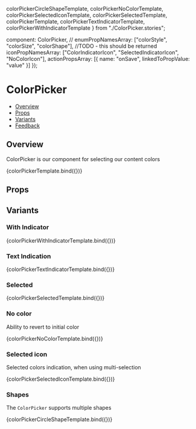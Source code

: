   colorPickerCircleShapeTemplate,
  colorPickerNoColorTemplate,
  colorPickerSelectedIconTemplate,
  colorPickerSelectedTemplate,
  colorPickerTemplate,
  colorPickerTextIndicatorTemplate,
  colorPickerWithIndicatorTemplate
} from "./ColorPicker.stories";

  component: ColorPicker,
  // enumPropNamesArray: ["colorStyle", "colorSize", "colorShape"], //TODO - this should be returned
  iconPropNamesArray: ["ColorIndicatorIcon", "SelectedIndicatorIcon", "NoColorIcon"],
  actionPropsArray: [{ name: "onSave", linkedToPropValue: "value" }]
});

<Meta
  title="Pickers/ColorPicker"
  component={ColorPicker}
  argTypes={metaSettings.argTypes}
  decorators={metaSettings.decorators}
/>

<!--- Component documentation -->

# ColorPicker

- [Overview](#overview)
- [Props](#props)
- [Variants](#variants)
- [Feedback](#feedback)

## Overview

ColorPicker is our component for selecting our content colors

<Canvas>
  <Story name="Overview">{colorPickerTemplate.bind({})}</Story>
</Canvas>

## Props

<ArgsTable story="Overview"/>

## Variants

### With Indicator

<Canvas>
  <Story name="With Indicator">{colorPickerWithIndicatorTemplate.bind({})}</Story>
</Canvas>

### Text Indication

<Canvas>
  <Story name="Text Indication">{colorPickerTextIndicatorTemplate.bind({})}</Story>
</Canvas>

### Selected

<Canvas>
  <Story name="Selected">{colorPickerSelectedTemplate.bind({})}</Story>
</Canvas>

### No color

Ability to revert to initial color

<Canvas>
  <Story name="No color" play={noColorInteractionSuite}>{colorPickerNoColorTemplate.bind({})}</Story>
</Canvas>

### Selected icon

Selected colors indication, when using multi-selection

<Canvas>
  <Story name="Selected icon" play={multiSelectionInteractionSuite}>{colorPickerSelectedIconTemplate.bind({})}</Story>
</Canvas>

### Shapes

The `ColorPicker` supports multiple shapes

<Canvas>
  <Story name="Shapes">{colorPickerCircleShapeTemplate.bind({})}</Story>
</Canvas>
